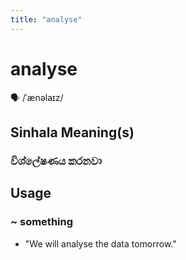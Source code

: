 ```yaml
---
title: "analyse"
---
```


# analyse

🗣️ /ˈænəlaɪz/

## Sinhala Meaning(s)

### විශ්ලේෂණය කරනවා

## Usage

### ~ something

- "We will analyse the data tomorrow."

